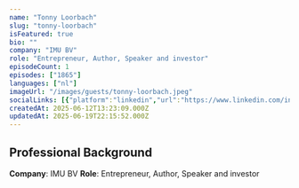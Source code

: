 ```yaml
---
name: "Tonny Loorbach"
slug: "tonny-loorbach"
isFeatured: true
bio: ""
company: "IMU BV"
role: "Entrepreneur, Author, Speaker and investor"
episodeCount: 1
episodes: ["1865"]
languages: ["nl"]
imageUrl: "/images/guests/tonny-loorbach.jpeg"
socialLinks: [{"platform":"linkedin","url":"https://www.linkedin.com/in/tonnyloorbach/"}]
createdAt: 2025-06-12T13:23:09.000Z
updatedAt: 2025-06-19T22:15:52.000Z
---
```


## Professional Background

**Company**: IMU BV
**Role**: Entrepreneur, Author, Speaker and investor

